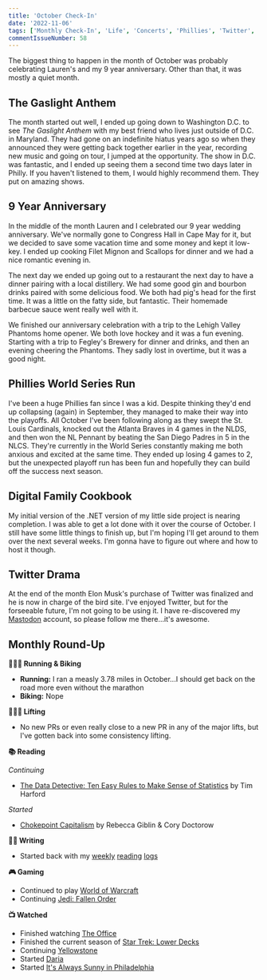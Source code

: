 ```yaml
---
title: 'October Check-In'
date: '2022-11-06'
tags: ['Monthly Check-In', 'Life', 'Concerts', 'Phillies', 'Twitter', 'Digital Family Cookbook']
commentIssueNumber: 58
---
```


The biggest thing to happen in the month of October was probably celebrating Lauren's and my 9 year anniversary. Other than that, it was mostly a quiet month.

## The Gaslight Anthem

The month started out well, I ended up going down to Washington D.C. to see *The Gaslight Anthem* with my best friend who lives just outside of D.C. in Maryland. They had gone on an indefinite hiatus years ago so when they announced they were getting back together earlier in the year, recording new music and going on tour, I jumped at the opportunity. The show in D.C. was fantastic, and I ended up seeing them a second time two days later in Philly. If you haven't listened to them, I would highly recommend them. They put on amazing shows.

## 9 Year Anniversary

In the middle of the month Lauren and I celebrated our 9 year wedding anniversary. We've normally gone to Congress Hall in Cape May for it, but we decided to save some vacation time and some money and kept it low-key. I ended up cooking Filet Mignon and Scallops for dinner and we had a nice romantic evening in.

The next day we ended up going out to a restaurant the next day to have a dinner pairing with a local distillery. We had some good gin and bourbon drinks paired with some delicious food. We both had pig's head for the first time. It was a little on the fatty side, but fantastic. Their homemade barbecue sauce went really well with it.

We finished our anniversary celebration with a trip to the Lehigh Valley Phantoms home opener. We both love hockey and it was a fun evening. Starting with a trip to Fegley's Brewery for dinner and drinks, and then an evening cheering the Phantoms. They sadly lost in overtime, but it was a good night.

## Phillies World Series Run

I've been a huge Phillies fan since I was a kid. Despite thinking they'd end up collapsing (again) in September, they managed to make their way into the playoffs. All October I've been following along as they swept the St. Louis Cardinals, knocked out the Atlanta Braves in 4 games in the NLDS, and then won the NL Pennant by beating the San Diego Padres in 5 in the NLCS. They're currently in the World Series constantly making me both anxious and excited at the same time. They ended up losing 4 games to 2, but the unexpected playoff run has been fun and hopefully they can build off the success next season.

## Digital Family Cookbook

My initial version of the .NET version of my little side project is nearing completion. I was able to get a lot done with it over the course of October. I still have some little things to finish up, but I'm hoping I'll get around to them over the next several weeks. I'm gonna have to figure out where and how to host it though.

## Twitter Drama

At the end of the month Elon Musk's purchase of Twitter was finalized and he is now in charge of the bird site. I've enjoyed Twitter, but for the forseeable future, I'm not going to be using it. I have re-discovered my [Mastodon](https://mastodon.social/@kpwags) account, so please follow me there...it's awesome.

## Monthly Round-Up

**🏃🏼‍♂️ Running & Biking**

- **Running:** I ran a measly 3.78 miles in October...I should get back on the road more even without the marathon
- **Biking:** Nope

**🏋🏼‍♂️ Lifting**

- No new PRs or even really close to a new PR in any of the major lifts, but I've gotten back into some consistency lifting.

**📚 Reading**

*Continuing*
- [The Data Detective: Ten Easy Rules to Make Sense of Statistics](https://bookshop.org/books/the-data-detective-ten-easy-rules-to-make-sense-of-statistics/9780593084663) by Tim Harford

*Started*
- [Chokepoint Capitalism](https://bookshop.org/books/chokepoint-capitalism-how-big-tech-and-big-content-captured-creative-labor-markets-and-how-we-ll-win-them-back/9780807007068) by Rebecca Giblin & Cory Doctorow

**✍🏻 Writing**

- Started back with my [weekly](https://kpwags.com/posts/2022/10/14/reading-log-october-14-1) [reading](https://kpwags.com/posts/2022/10/21/reading-log-october-21-2) [logs](https://kpwags.com/posts/2022/10/28/reading-log-october-28-3)

**🎮 Gaming**

- Continued to play [World of Warcraft](https://worldofwarcraft.com/en-us/wowclassic)
- Continuing [Jedi: Fallen Order](https://www.ea.com/games/starwars/jedi/jedi-fallen-order)

**📺 Watched**

- Finished watching [The Office](https://www.imdb.com/title/tt0386676/)
- Finished the current season of [Star Trek: Lower Decks](https://www.imdb.com/title/tt9184820/)
- Continuing [Yellowstone](https://www.imdb.com/title/tt0472954/)
- Started [Daria](https://www.imdb.com/title/tt0118298/)
- Started [It's Always Sunny in Philadelphia](https://www.imdb.com/title/tt0472954/)
